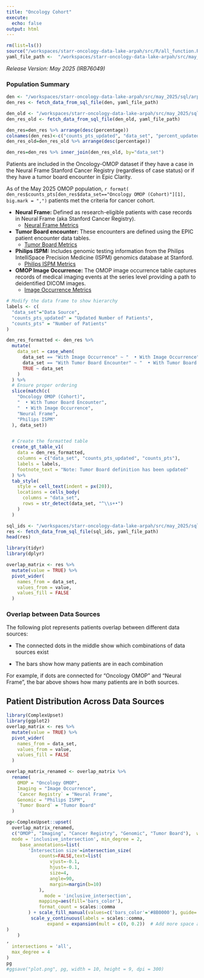```yaml
---
title: "Oncology Cohort"
execute:
  echo: false
output: html
---
```


```r
rm(list=ls())
source("/workspaces/starr-oncology-data-lake-arpah/src/R/all_function.R", encoding = "UTF-8")
yaml_file_path <-  "/workspaces/starr-oncology-data-lake-arpah/src/may_2025/sql_params.yml"

```
*Release Version: May 2025 (IRB76049)*

### **Population Summary**

```r
den <- "/workspaces/starr-oncology-data-lake-arpah/src/may_2025/sql/arpah_cohort/arpah_denominators_update.sql"
den_res <- fetch_data_from_sql_file(den, yaml_file_path)

den_old <- "/workspaces/starr-oncology-data-lake-arpah/src/may_2025/sql/arpah_cohort/arpah_denominators.sql"
den_res_old <- fetch_data_from_sql_file(den_old, yaml_file_path)

den_res=den_res %>% arrange(desc(percentage))
colnames(den_res)<-c("counts_pts_updated", "data_set", "percent_updated")
den_res_old=den_res_old %>% arrange(desc(percentage))

den_res=den_res %>% inner_join(den_res_old, by="data_set")
```


Patients are included in the Oncology-OMOP dataset if they have a case in the Neural Frame Stanford Cancer Registry (regardless of case status) or if they have a tumor board encounter in Epic Clarity. 

As of the May 2025 OMOP population, `r format( den_res$counts_pts[den_res$data_set=="Oncology OMOP (Cohort)"][1], big.mark = ",")` patients met the criteria for cancer cohort.

  - **Neural Frame:** Defined as research-eligible patients with case records in Neural Frame (aka Stanford Cancer Registry).
    - [Neural Frame Metrics](neural_frame.qmd)

  - **Tumor Board encounter:** These encounters are defined using the EPIC patient encounter data tables.
    - [Tumor Board Metrics](tumor_board_updated.qmd)

  - **Philips ISPM:** Includes genomic testing information from the Philips IntelliSpace Precision Medicine (ISPM) genomics database at Stanford.
    - [Philips ISPM Metrics](philips_metrics.qmd)

  - **OMOP Image Occurrence:** The OMOP image occurrence table captures records of medical imaging events at the series level providing a path to deidentified DICOM images.
    - [Image Occurrence Metrics](image_occ.qmd)



```r
# Modify the data frame to show hierarchy
labels <- c(
  "data_set"="Data Source",
  "counts_pts_updated" = "Updated Number of Patients",
  "counts_pts" = "Number of Patients"
)

den_res_formatted <- den_res %>%
  mutate(
    data_set = case_when(
      data_set == "With Image Occurrence" ~ "  • With Image Occurrence",
      data_set == "With Tumor Board Encounter" ~ "  • With Tumor Board Encounter",
      TRUE ~ data_set
    )
  ) %>%
  # Ensure proper ordering
  slice(match(c(
    "Oncology OMOP (Cohort)",
    "  • With Tumor Board Encounter",
    "  • With Image Occurrence",
    "Neural Frame",
    "Philips ISPM"
  ), data_set))


  # Create the formatted table
  create_gt_table_v1(
    data = den_res_formatted,
    columns = c("data_set", "counts_pts_updated", "counts_pts"),
    labels = labels,
    footnote_text = "Note: Tumor Board definition has been updated"
  ) %>%
  tab_style(
    style = cell_text(indent = px(20)),
    locations = cells_body(
      columns = "data_set",
      rows = str_detect(data_set, "^\\s+•")
    )
  )
```

```r
sql_ids <- "/workspaces/starr-oncology-data-lake-arpah/src/may_2025/sql/arpah_cohort/arpah_overlap_metrics_updated.sql"
res <- fetch_data_from_sql_file(sql_ids, yaml_file_path)
head(res)

library(tidyr)
library(dplyr)

overlap_matrix <- res %>%
  mutate(value = TRUE) %>%
  pivot_wider(
    names_from = data_set,
    values_from = value,
    values_fill = FALSE
  )
```


### Overlap between Data Sources

The following plot represents patients overlap between different data sources:

- The connected dots in the middle show which combinations of data sources exist

- The bars show how many patients are in each combination

For example, if dots are connected for "Oncology OMOP" and "Neural Frame", the bar above shows how many patients are in both sources.


## Patient Distribution Across Data Sources
```r

library(ComplexUpset)
library(ggplot2)
overlap_matrix <- res %>%
  mutate(value = TRUE) %>%
  pivot_wider(
    names_from = data_set,
    values_from = value,
    values_fill = FALSE
  )

overlap_matrix_renamed <- overlap_matrix %>%
  rename(
    OMOP = "Oncology OMOP",
    Imaging = "Image Occurrence",
    `Cancer Registry` = "Neural Frame",
    Genomic = "Philips ISPM",
    `Tumor Board` = "Tumor Board"
  )

pg<-ComplexUpset::upset(
  overlap_matrix_renamed, 
  c("OMOP", "Imaging", "Cancer Registry", "Genomic", "Tumor Board"),  width_ratio=0.1, wrap=TRUE, set_sizes=FALSE,
  mode = 'inclusive_intersection', min_degree = 2,
     base_annotations=list(
        'Intersection size'=intersection_size(
            counts=FALSE,text=list(
                vjust=-0.1,
                hjust=-0.1,
                size=4,
                angle=90,
                margin=margin(b=10)
            ),
              mode = 'inclusive_intersection',
            mapping=aes(fill='bars_color'),
            format_count = scales::comma 
        ) + scale_fill_manual(values=c('bars_color'='#8B0000'), guide='none')+
         scale_y_continuous(labels = scales::comma, 
               expand = expansion(mult = c(0, 0.2))  # Add more space at the top
)
    )
,
  intersections = 'all',
  max_degree = 4
)
pg
#ggsave("plot.png", pg, width = 10, height = 9, dpi = 300)

```
